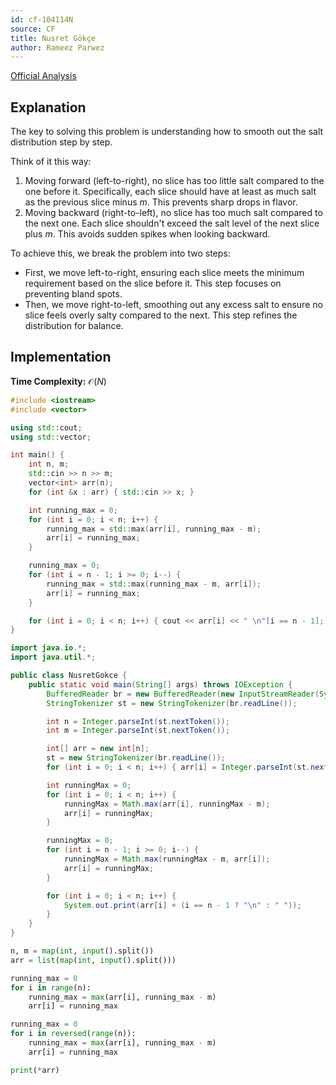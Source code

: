 ```yaml
---
id: cf-104114N
source: CF
title: Nusret Gökçe
author: Rameez Parwez
---
```


[Official Analysis](https://drive.google.com/file/d/1MS0R9gT6XGpM_R1DIslzvhQ-MCMR4tIV/view)

## Explanation

The key to solving this problem is understanding how to smooth out the salt distribution step by step.

Think of it this way:

1. Moving forward (left-to-right), no slice has too little salt compared to the one before it. Specifically, each slice should have at least as much salt as the previous slice minus $m$. This prevents sharp drops in flavor.
2. Moving backward (right-to-left), no slice has too much salt compared to the next one. Each slice shouldn't exceed the salt level of the next slice plus $m$. This avoids sudden spikes when looking backward.

To achieve this, we break the problem into two steps:
- First, we move left-to-right, ensuring each slice meets the minimum requirement based on the slice before it. This step focuses on preventing bland spots.
- Then, we move right-to-left, smoothing out any excess salt to ensure no slice feels overly salty compared to the next. This step refines the distribution for balance.


## Implementation

**Time Complexity:** $\mathcal{O}(N)$

<LanguageSection>
<CPPSection>

```cpp
#include <iostream>
#include <vector>

using std::cout;
using std::vector;

int main() {
	int n, m;
	std::cin >> n >> m;
	vector<int> arr(n);
	for (int &x : arr) { std::cin >> x; }

	int running_max = 0;
	for (int i = 0; i < n; i++) {
		running_max = std::max(arr[i], running_max - m);
		arr[i] = running_max;
	}

	running_max = 0;
	for (int i = n - 1; i >= 0; i--) {
		running_max = std::max(running_max - m, arr[i]);
		arr[i] = running_max;
	}

	for (int i = 0; i < n; i++) { cout << arr[i] << " \n"[i == n - 1]; }
}
```

</CPPSection>
<JavaSection>

```java
import java.io.*;
import java.util.*;

public class NusretGokce {
    public static void main(String[] args) throws IOException {
        BufferedReader br = new BufferedReader(new InputStreamReader(System.in));
        StringTokenizer st = new StringTokenizer(br.readLine());

		int n = Integer.parseInt(st.nextToken());
		int m = Integer.parseInt(st.nextToken());

		int[] arr = new int[n];
		st = new StringTokenizer(br.readLine());
		for (int i = 0; i < n; i++) { arr[i] = Integer.parseInt(st.nextToken()); }

        int runningMax = 0;
        for (int i = 0; i < n; i++) {
            runningMax = Math.max(arr[i], runningMax - m);
            arr[i] = runningMax;
        }

        runningMax = 0;
        for (int i = n - 1; i >= 0; i--) {
            runningMax = Math.max(runningMax - m, arr[i]);
            arr[i] = runningMax;
        }

		for (int i = 0; i < n; i++) {
			System.out.print(arr[i] + (i == n - 1 ? "\n" : " "));
		}
	}
}
```

</JavaSection>
<PySection>

```py
n, m = map(int, input().split())
arr = list(map(int, input().split()))

running_max = 0
for i in range(n):
	running_max = max(arr[i], running_max - m)
	arr[i] = running_max

running_max = 0
for i in reversed(range(n)):
	running_max = max(arr[i], running_max - m)
	arr[i] = running_max

print(*arr)
```

</PySection>
</LanguageSection>
